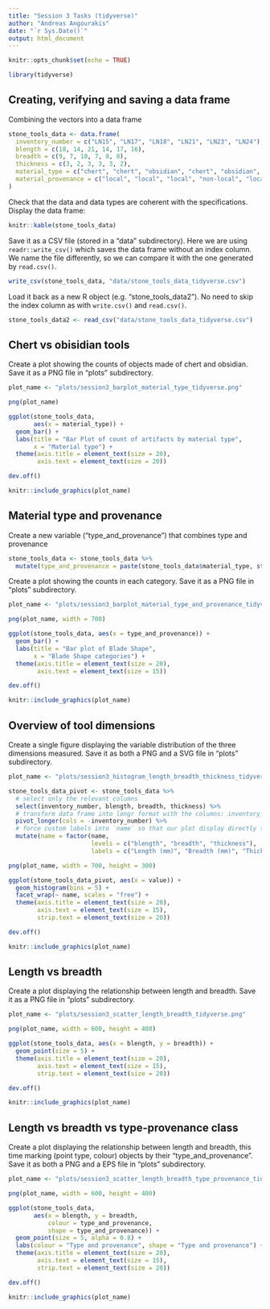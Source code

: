 ```yaml
---
title: "Session 3 Tasks (tidyverse)"
author: "Andreas Angourakis"
date: "`r Sys.Date()`"
output: html_document
---
```


```r
knitr::opts_chunk$set(echo = TRUE)
```

```r
library(tidyverse)
```

## Creating, verifying and saving a data frame

Combining the vectors into a data frame

```r
stone_tools_data <- data.frame(
  inventory_number = c("LN15", "LN17", "LN18", "LN21", "LN23", "LN24"),
  blength = c(18, 14, 21, 14, 17, 16),
  breadth = c(9, 7, 10, 7, 8, 8),
  thickness = c(3, 2, 3, 3, 3, 2),
  material_type = c("chert", "chert", "obsidian", "chert", "obsidian", "obsidian"),
  material_provenance = c("local", "local", "local", "non-local", "local", "non-local")
)
```

Check that the data and data types are coherent with the specifications. Display the data frame:

```r
knitr::kable(stone_tools_data)
```

Save it as a CSV file (stored in a “data” subdirectory). Here we are using `readr::write_csv()` which saves the data frame without an index column. We name the file differently, so we can compare it with the one generated by `read.csv()`. 

```r
write_csv(stone_tools_data, "data/stone_tools_data_tidyverse.csv")
```

Load it back as a new R object (e.g. “stone_tools_data2”). No need to skip the index column as with `write.csv()` and `read.csv()`.

```r
stone_tools_data2 <- read_csv("data/stone_tools_data_tidyverse.csv")
```

## Chert vs obisidian tools

Create a plot showing the counts of objects made of chert and obsidian. Save it as a PNG file in “plots” subdirectory.

```r
plot_name <- "plots/session3_barplot_material_type_tidyverse.png"

png(plot_name)

ggplot(stone_tools_data,
       aes(x = material_type)) +
  geom_bar() +
  labs(title = "Bar Plot of count of artifacts by material type",
       x = "Material type") +
  theme(axis.title = element_text(size = 20),
        axis.text = element_text(size = 20))

dev.off()
```

```r
knitr::include_graphics(plot_name)
```

## Material type and provenance

Create a new variable (“type_and_provenance”) that combines type and provenance 

```r
stone_tools_data <- stone_tools_data %>%
  mutate(type_and_provenance = paste(stone_tools_data$material_type, stone_tools_data$material_provenance, sep = " and "))
```

Create a plot showing the counts in each category. Save it as a PNG file in “plots” subdirectory.

```r
plot_name <- "plots/session3_barplot_material_type_and_provenance_tidyverse.png"

png(plot_name, width = 700)

ggplot(stone_tools_data, aes(x = type_and_provenance)) + 
  geom_bar() + 
  labs(title = "Bar plot of Blade Shape", 
       x = "Blade Shape categories") +
  theme(axis.title = element_text(size = 20),
        axis.text = element_text(size = 15))

dev.off()
```

```r
knitr::include_graphics(plot_name)
```

## Overview of tool dimensions

Create a single figure displaying the variable distribution of the three dimensions measured. Save it as both a PNG and a SVG file in “plots” subdirectory.

```r
plot_name <- "plots/session3_histogram_length_breadth_thickness_tidyverse.png"

stone_tools_data_pivot <- stone_tools_data %>% 
  # select only the relevant columns
  select(inventory_number, blength, breadth, thickness) %>%
  # transform data frame into longr format with the columns: inventory_number, name, value
  pivot_longer(cols = -inventory_number) %>%
  # force custom labels into `name` so that our plot display directly these instead of the given variable names
  mutate(name = factor(name, 
                       levels = c("blength", "breadth", "thickness"),
                       labels = c("Length (mm)", "Breadth (mm)", "Thickness (mm)")))

png(plot_name, width = 700, height = 300)

ggplot(stone_tools_data_pivot, aes(x = value)) +
  geom_histogram(bins = 5) +
  facet_wrap(~ name, scales = "free") +
  theme(axis.title = element_text(size = 20),
        axis.text = element_text(size = 15),
        strip.text = element_text(size = 20))

dev.off()
```

```r
knitr::include_graphics(plot_name)
```

## Length vs breadth

Create a plot displaying the relationship between length and breadth. Save it as a PNG file in “plots” subdirectory.

```r
plot_name <- "plots/session3_scatter_length_breadth_tidyverse.png"

png(plot_name, width = 600, height = 400)

ggplot(stone_tools_data, aes(x = blength, y = breadth)) +
  geom_point(size = 5) +
  theme(axis.title = element_text(size = 20),
        axis.text = element_text(size = 15),
        strip.text = element_text(size = 20))

dev.off()
```

```r
knitr::include_graphics(plot_name)
```

## Length vs breadth vs type-provenance class

Create a plot displaying the relationship between length and breadth, this time marking (point type, colour) objects by their “type_and_provenance”. Save it as both a PNG and a EPS file in “plots” subdirectory.

```r
plot_name <- "plots/session3_scatter_length_breadth_type_provenance_tidyverse.png"

png(plot_name, width = 600, height = 400)

ggplot(stone_tools_data, 
       aes(x = blength, y = breadth, 
           colour = type_and_provenance,
           shape = type_and_provenance)) +
  geom_point(size = 5, alpha = 0.8) +
  labs(colour = "Type and provenance", shape = "Type and provenance") +
  theme(axis.title = element_text(size = 20),
        axis.text = element_text(size = 15),
        strip.text = element_text(size = 20))

dev.off()
```

```r
knitr::include_graphics(plot_name)
```
